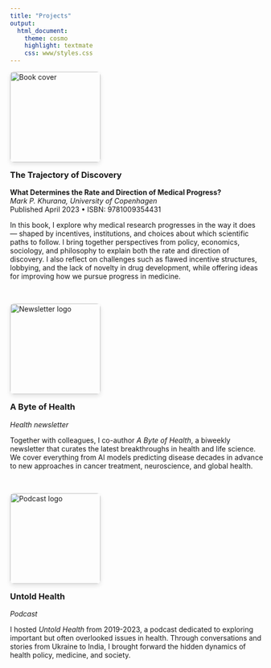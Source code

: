 ```yaml
---
title: "Projects"
output:
  html_document:
    theme: cosmo
    highlight: textmate
    css: www/styles.css
---
```


<div class="project"> <a href="https://www.cambridge.org/core/books/trajectory-of-discovery/9781009354431" target="_blank"> <img src="www/book.png" class="project-img" alt="Book cover"> </a> <div class="project-text"> <h3>The Trajectory of Discovery</h3> <p><strong>What Determines the Rate and Direction of Medical Progress?</strong><br> <em>Mark P. Khurana, University of Copenhagen</em><br> Published April 2023 • ISBN: 9781009354431</p> <p>In this book, I explore why medical research progresses in the way it does — shaped by incentives, institutions, and choices about which scientific paths to follow. I bring together perspectives from policy, economics, sociology, and philosophy to explain both the rate and direction of discovery. I also reflect on challenges such as flawed incentive structures, lobbying, and the lack of novelty in drug development, while offering ideas for improving how we pursue progress in medicine.</p> </div> </div>

<div class="project"> <a href="https://byteofhealth.substack.com/" target="_blank"> <img src="www/newsletter.png" class="project-img" alt="Newsletter logo"> </a> <div class="project-text"> <h3>A Byte of Health</h3> <p><em>Health newsletter</em></p> <p>Together with colleagues, I co-author <em>A Byte of Health</em>, a biweekly newsletter that curates the latest breakthroughs in health and life science. We cover everything from AI models predicting disease decades in advance to new approaches in cancer treatment, neuroscience, and global health.</p> </div> </div>

<div class="project"> <a href="https://open.spotify.com/show/4FAQACDAnvyAFlmSzJav4u" target="_blank"> <img src="www/podcast.png" class="project-img" alt="Podcast logo"> </a> <div class="project-text"> <h3>Untold Health</h3> <p><em>Podcast</em></p> <p>I hosted <em>Untold Health</em> from 2019-2023, a podcast dedicated to exploring important but often overlooked issues in health. Through conversations and stories from Ukraine to India, I brought forward the hidden dynamics of health policy, medicine, and society.</p> </div> </div>

<style> .project { display: flex; align-items: flex-start; margin-bottom: 2rem; flex-wrap: wrap; } .project-img { width: 180px; height: auto; border-radius: 8px; margin-right: 20px; margin-bottom: 15px; box-shadow: 0 4px 8px rgba(0,0,0,0.1); } .project-text { max-width: 700px; } .project-text h3 { margin-top: 0; } </style>
